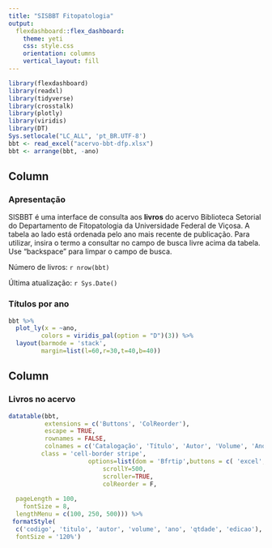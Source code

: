 ```yaml
---
title: "SISBBT Fitopatologia"
output: 
  flexdashboard::flex_dashboard:
    theme: yeti
    css: style.css
    orientation: columns
    vertical_layout: fill
---
```


```r
library(flexdashboard)
library(readxl)
library(tidyverse)
library(crosstalk)
library(plotly)
library(viridis)
library(DT)
Sys.setlocale("LC_ALL", 'pt_BR.UTF-8')
bbt <- read_excel("acervo-bbt-dfp.xlsx")
bbt <- arrange(bbt, -ano)
```




Column {data-width=300}
-----------------------------------------------------------------------

### Apresentação 

SISBBT é uma interface de consulta aos **livros** do acervo Biblioteca Setorial do Departamento de Fitopatologia da Universidade Federal de Viçosa. A tabela ao lado está ordenada pelo ano mais recente de publicação. Para utilizar, insira o termo a consultar no campo de busca livre acima da tabela. Use "backspace" para limpar o campo de busca.
 

Número de livros: `r nrow(bbt)`

Última atualização: `r Sys.Date()`


### Títulos por ano

```r
bbt %>% 
  plot_ly(x = ~ano, 
         colors = viridis_pal(option = "D")(3)) %>% 
  layout(barmode = 'stack',
         margin=list(l=60,r=30,t=40,b=40))

```



Column {data-width=750}
-----------------------------------------------------------------------

### Livros no acervo


```r
datatable(bbt, 
          extensions = c('Buttons', 'ColReorder'),
          escape = TRUE,
          rownames = FALSE, 
          colnames = c('Catalogação', 'Título', 'Autor', 'Volume', 'Ano', 'N. de exemplares', 'Edição'), 
         class = 'cell-border stripe',
                      options=list(dom = 'Bfrtip',buttons = c( 'excel', 'pdf'), deferRender=TRUE, 
                          scrollY=500, 
                          scroller=TRUE,
                          colReorder = F,
                         
  pageLength = 100,
    fontSize = 8,
  lengthMenu = c(100, 250, 500))) %>% 
 formatStyle(
  c('codigo', 'titulo', 'autor', 'volume', 'ano', 'qtdade', 'edicao'),
  fontSize = '120%')
```



